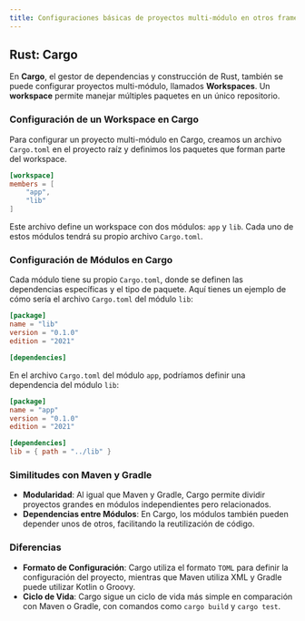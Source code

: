 ```yaml
---
title: Configuraciones básicas de proyectos multi-módulo en otros frameworks
---
```



## Rust: Cargo

En **Cargo**, el gestor de dependencias y construcción de Rust, también se puede configurar proyectos multi-módulo, llamados **Workspaces**. Un **workspace** permite manejar múltiples paquetes en un único repositorio.

### Configuración de un Workspace en Cargo

Para configurar un proyecto multi-módulo en Cargo, creamos un archivo `Cargo.toml` en el proyecto raíz y definimos los paquetes que forman parte del workspace.

```toml title="Cargo.toml"
[workspace]
members = [
    "app",
    "lib"
]
```

Este archivo define un workspace con dos módulos: `app` y `lib`. Cada uno de estos módulos tendrá su propio archivo `Cargo.toml`.

### Configuración de Módulos en Cargo

Cada módulo tiene su propio `Cargo.toml`, donde se definen las dependencias específicas y el tipo de paquete. Aquí tienes un ejemplo de cómo sería el archivo `Cargo.toml` del módulo `lib`:

```toml title="lib/Cargo.toml"
[package]
name = "lib"
version = "0.1.0"
edition = "2021"

[dependencies]
```

En el archivo `Cargo.toml` del módulo `app`, podríamos definir una dependencia del módulo `lib`:

```toml title="app/Cargo.toml"
[package]
name = "app"
version = "0.1.0"
edition = "2021"

[dependencies]
lib = { path = "../lib" }
```

### Similitudes con Maven y Gradle

- **Modularidad**: Al igual que Maven y Gradle, Cargo permite dividir proyectos grandes en módulos independientes pero relacionados.
- **Dependencias entre Módulos**: En Cargo, los módulos también pueden depender unos de otros, facilitando la reutilización de código.

### Diferencias

- **Formato de Configuración**: Cargo utiliza el formato `TOML` para definir la configuración del proyecto, mientras que Maven utiliza XML y Gradle puede utilizar Kotlin o Groovy.
- **Ciclo de Vida**: Cargo sigue un ciclo de vida más simple en comparación con Maven o Gradle, con comandos como `cargo build` y `cargo test`.
